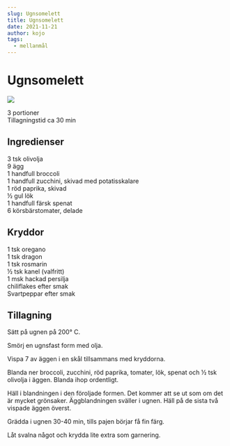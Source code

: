 ```yaml
---
slug: Ugnsomelett
title: Ugnsomelett
date: 2021-11-21
author: kojo
tags:
  - mellanmål
---
```


# Ugnsomelett

![](../images/f231a64b-db72-45aa-9e18-3f731f6e0557.jpeg)



3 portioner <br/>
Tillagningstid ca 30 min 

 ## Ingredienser

3 tsk olivolja<br/>
9 ägg<br/>
1 handfull broccoli <br/>
1 handfull zucchini, skivad med potatisskalare <br/>
1 röd paprika, skivad <br/>
½ gul lök<br/>
1 handfull färsk spenat <br/>
6 körsbärstomater, delade

 ## Kryddor

1 tsk oregano <br/>
1 tsk dragon <br/>
1 tsk rosmarin <br/>
½ tsk kanel (valfritt) <br/>
1 msk hackad persilja <br/>
chiliflakes efter smak<br/>
Svartpeppar efter smak 

 ## Tillagning

Sätt på ugnen på 200° C. 

Smörj en ugnsfast form med olja. 

Vispa 7 av äggen i en skål tillsammans med kryddorna. 

Blanda ner broccoli, zucchini, röd paprika, tomater, lök, spenat och ½ tsk olivolja i äggen. Blanda ihop ordentligt.

Häll i blandningen i den föroljade formen. Det kommer att se ut som om det är mycket grönsaker. Äggblandningen sväller i ugnen. Häll på de sista två vispade äggen överst.

Grädda i ugnen 30-40 min, tills pajen börjar få fin färg. 

Låt svalna något och krydda lite extra som garnering.
